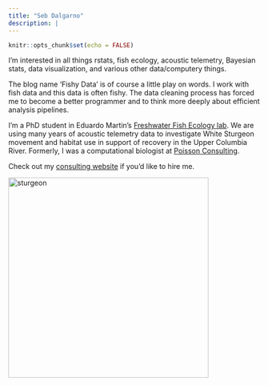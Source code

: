 ```yaml
---
title: "Seb Dalgarno"
description: |
---
```


```r
knitr::opts_chunk$set(echo = FALSE)
```

I'm interested in all things rstats, fish ecology, acoustic telemetry, Bayesian stats, data visualization, and various other data/computery things. 

The blog name 'Fishy Data' is of course a little play on words. I work with fish data and this data is often fishy. The data cleaning process has forced me to become a better programmer and to think more deeply about efficient analysis pipelines.

I'm a PhD student in Eduardo Martin's [Freshwater Fish Ecology lab](https://www.ffishlab.ca/). We are using many years of acoustic telemetry data to investigate White Sturgeon movement and habitat use in support of recovery in the Upper Columbia River. Formerly, I was a computational biologist at [Poisson Consulting](https://www.poissonconsulting.ca). 

Check out my [consulting website](https://www.northbeachconsulting.ca/) if you'd like to hire me.

<img src="images/sturgeon_sm.jpg" alt="sturgeon"
	title="sturgeon" width="400px" />




